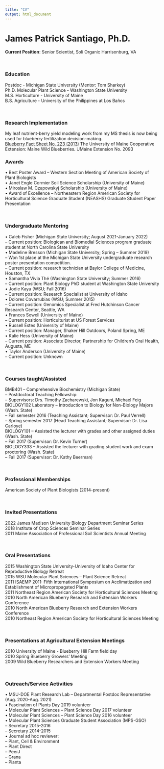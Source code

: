 ```yaml
---
title: "CV"
output: html_document
---
```


# James Patrick Santiago, Ph.D.

**Current Position:** 
Senior Scientist, Soli Organic
Harrisonburg, VA

<br>

### Education
Postdoc - Michigan State University (Mentor: Tom Sharkey)<br>
Ph.D. Molecular Plant Science - Washington State University <br>
M.S. Horticulture - University of Maine <br>
B.S. Agriculture - University of the Philippines at Los Baños <br>

<br>

### Research Implementation
My leaf nutrient-berry yield modeling work from my MS thesis is now being used for blueberry fertilization decision-making. <br> 
[Blueberry Fact Sheet No. 223 (2013)](https://extension.umaine.edu/blueberries/factsheets/production/interpreting-your-leaf-analysis-results/) The University of Maine Cooperative Extension: Maine Wild Blueberries. UMaine Extension No. 2093
<br>


### Awards
•	Best Poster Award – Western Section Meeting of American Society of Plant Biologists <br>
•	Janet Engle Cormier Soil Science Scholarship (University of Maine) <br>
•	Miroslaw M. Czapowskyj Scholarship (University of Maine) <br>
•	Award of Excellence – Northeastern Region American Society for Horticultural Science Graduate Student (NEASHS) Graduate Student Paper Presentation

<br>

### Undergraduate Mentoring
•	Caleb Fisher (Michigan State University; August 2021-January 2022) <br>
-- Current position: Biologican and Biomedial Sciences program graduate student at North Carolina State University <br>
•	Madeline Bresson (Michigan State University; Spring – Summer 2019) <br>
-- Won 1st place at the Michigan State University undergraduate research poster presentation competition. <br>
--	Current position: research technician at Baylor College of Medicine, Houston, TX <br>
•	Samantha Vivia Thé (Washington State University; Summer 2016) <br>
--	Current position: Plant Biology PhD student at Washington State University <br>
•	Jodie Kaya (WSU; Fall 2016) <br>
--	Current position: Research Specialist at University of Idaho <br>
•	Dolores Covarrubias (WSU; Summer 2015) <br>
--	Current position: Genomics Specialist at Fred Hutchinson Cancer Research Center, Seattle, WA <br>
•	Frances Sewell (University of Maine) <br>
--	Current position: Horticulturist at US Forest Services <br> 
•	Russell Estes (University of Maine) <br>
--	Current position: Manager, Shaker Hill Outdoors, Poland Spring, ME <br>
•	Kalie Hess (University of Maine) <br>
--	Current position: Associate Director, Partnership for Children’s Oral Health, Augusta, ME <br>
•	Taylor Anderson (University of Maine) <br>
--	Current position: Unknown <br>

<br>

### Courses taught/Assisted
BMB401 – Comprehensive Biochemistry (Michigan State) <br>
--	Postdoctoral Teaching Fellowship <br>
--	Supervisors: Drs. Timothy Zacharewski, Jon Kaguni, Michael Feig <br> 
BIOLOGY102 Laboratory – Introduction to Biology for Non-Biology Majors (Wash. State) <br>
--	Fall semester 2016 (Teaching Assistant; Supervisor: Dr. Paul Verrell) <br>
--	Spring semester 2017 (Head Teaching Assistant; Supervisor: Dr. Lisa Carloye) <br>
BIOLOGY101 – Assisted the lecturer with grades and other assigned duties (Wash. State) <br>
--	Fall 2017 (Supervisor: Dr. Kevin Turner) <br>
BIOLOGY333 – Assisted the lecturer with grading student work and exam proctoring (Wash. State) <br>
--	Fall 2017 (Supervisor: Dr. Kathy Beerman) <br>

<br>

### Professional Memberships
American Society of Plant Biologists (2014-present)

<br>

### Invited Presentations
2022  James Madison University Biology Department Seminar Series <br>
2018	Institute of Crop Sciences Seminar Series <br>
2011	Maine Association of Professional Soil Scientists Annual Meeting <br>

<br>

### Oral Presentations
2015	Washington State University-University of Idaho Center for Reproductive Biology Retreat <br>
2015	WSU Molecular Plant Sciences – Plant Science Retreat <br>
2011	ISAEMP 2011: Fifth International Symposium on Acclimatization and Establishment of Micropropagated Plants <br>
2011	Northeast Region American Society for Horticultural Sciences Meeting <br>
2010 	North American Blueberry Research and Extension Workers Conference <br>
2010	North American Blueberry Research and Extension Workers Conference <br>
2010	Northeast Region American Society for Horticultural Sciences Meeting <br>

<br>

### Presentations at Agricultural Extension Meetings
2010	University of Maine - Blueberry Hill Farm field day <br>
2010	Spring Blueberry Growers’ Meeting <br>
2009	Wild Blueberry Researchers and Extension Workers Meeting <br>

<br>

### Outreach/Service Activities
•	MSU-DOE Plant Research Lab – Departmental Postdoc Representative (Aug. 2020-Aug. 2021) <br>
•	Fascination of Plants Day 2019 volunteer <br>
•	Molecular Plant Sciences – Plant Science Day 2017 volunteer <br>
•	Molecular Plant Sciences – Plant Science Day 2016 volunteer <br>
•	Molecular Plant Sciences Graduate Student Association (MPS-GSO) <br>
--	Secretary 2015-2016 <br>
--	Secretary 2014-2015 <br>
•	Journal ad hoc reviewer: <br>
--	Plant, Cell & Environment <br>
--	Plant Direct  <br>
--	PeerJ <br>
--	Grana <br>
--	Planta <br>




